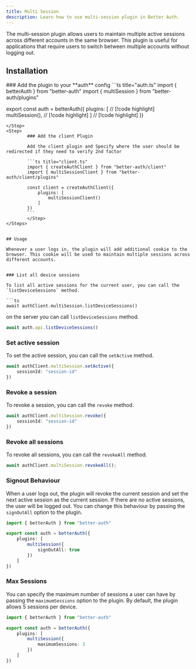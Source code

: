 ```yaml
---
title: Multi Session
description: Learn how to use multi-session plugin in Better Auth.
---
```


The multi-session plugin allows users to maintain multiple active sessions across different accounts in the same browser. This plugin is useful for applications that require users to switch between multiple accounts without logging out.

## Installation

<Steps>
<Step>
### Add the plugin to your **auth** config
```ts title="auth.ts"
import { betterAuth } from "better-auth"
import { multiSession } from "better-auth/plugins"

export const auth = betterAuth({
    plugins: [ // [!code highlight]
        multiSession(), // [!code highlight]
    ] // [!code highlight]
})
```
</Step>
<Step>
        ### Add the client Plugin

        Add the client plugin and Specify where the user should be redirected if they need to verify 2nd factor

        ```ts title="client.ts"
        import { createAuthClient } from "better-auth/client"
        import { multiSessionClient } from "better-auth/client/plugins"

        const client = createAuthClient({
            plugins: [
                multiSessionClient()
            ]
        })
        ```
        </Step>
</Steps>    


## Usage

Whenever a user logs in, the plugin will add additional cookie to the browser. This cookie will be used to maintain multiple sessions across different accounts. 


### List all device sessions

To list all active sessions for the current user, you can call the `listDeviceSessions` method.

```ts
await authClient.multiSession.listDeviceSessions()
```

on the server you can call `listDeviceSessions` method.

```ts
await auth.api.listDeviceSessions()
```

### Set active session

To set the active session, you can call the `setActive` method.

```ts
await authClient.multiSession.setActive({
    sessionId: "session-id"
})
```

### Revoke a session

To revoke a session, you can call the `revoke` method.

```ts
await authClient.multiSession.revoke({
    sessionId: "session-id"
})
```

### Revoke all sessions

To revoke all sessions, you can call the `revokeAll` method.

```ts
await authClient.multiSession.revokeAll();
```

### Signout Behaviour

When a user logs out, the plugin will revoke the current session and set the next active session as the current session. If there are no active sessions, the user will be logged out. You can change this behaviour by passing the `signOutAll` option to the plugin.

```ts title="auth.ts"
import { betterAuth } from "better-auth"

export const auth = betterAuth({
    plugins: [
        multiSession({
            signOutAll: true
        })
    ]
})
```

### Max Sessions

You can specify the maximum number of sessions a user can have by passing the `maximumSessions` option to the plugin. By default, the plugin allows 5 sessions per device.

```ts title="auth.ts"
import { betterAuth } from "better-auth"

export const auth = betterAuth({
    plugins: [
        multiSession({
            maximumSessions: 3
        })
    ]
})
```